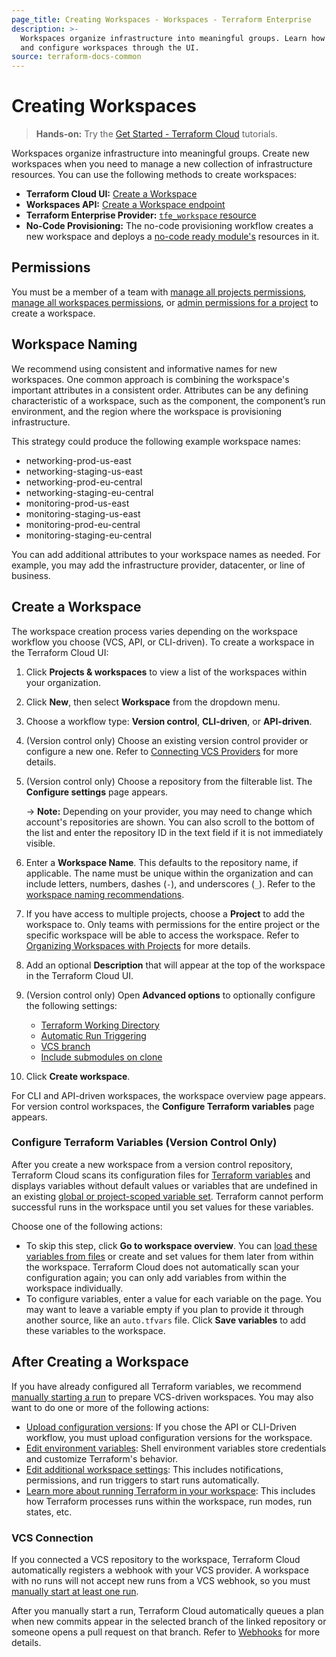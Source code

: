 ```yaml
---
page_title: Creating Workspaces - Workspaces - Terraform Enterprise
description: >-
  Workspaces organize infrastructure into meaningful groups. Learn how to create
  and configure workspaces through the UI.
source: terraform-docs-common
---
```


# Creating Workspaces

> **Hands-on:** Try the [Get Started - Terraform Cloud](/terraform/tutorials/cloud-get-started?utm_source=WEBSITE&utm_medium=WEB_IO&utm_offer=ARTICLE_PAGE&utm_content=DOCS) tutorials.

Workspaces organize infrastructure into meaningful groups. Create new workspaces when you need to manage a new collection of infrastructure resources. You can use the following methods to create workspaces:

-   **Terraform Cloud UI:** [Create a Workspace](#create-a-workspace)
-   **Workspaces API:** [Create a Workspace endpoint](/terraform/enterprise/api-docs/workspaces#create-a-workspace)
-   **Terraform Enterprise Provider:** [`tfe_workspace` resource](https://registry.terraform.io/providers/hashicorp/tfe/latest/docs/resources/workspace)
    <!-- BEGIN: TFC:only name:no-code -->
-   **No-Code Provisioning:** The no-code provisioning workflow creates a new workspace and deploys a [no-code ready module's](/terraform/enterprise/no-code-provisioning/provisioning) resources in it.

<!-- END: TFC:only name:no-code -->

## Permissions

You must be a member of a team with [manage all projects permissions](/terraform/enterprise/users-teams-organizations/permissions#manage-all-projects), [manage all workspaces permissions](/terraform/enterprise/users-teams-organizations/permissions#manage-all-workspaces), or [admin permissions for a project](/terraform/enterprise/users-teams-organizations/permissions#project-admins) to create a workspace.

[permissions-citation]: #intentionally-unused---keep-for-maintainers

## Workspace Naming

We recommend using consistent and informative names for new workspaces. One common approach is combining the workspace's important attributes in a consistent order. Attributes can be any defining characteristic of a workspace, such as the component, the component’s run environment, and the region where the workspace is provisioning infrastructure.

This strategy could produce the following example workspace names:

-   networking-prod-us-east
-   networking-staging-us-east
-   networking-prod-eu-central
-   networking-staging-eu-central
-   monitoring-prod-us-east
-   monitoring-staging-us-east
-   monitoring-prod-eu-central
-   monitoring-staging-eu-central

You can add additional attributes to your workspace names as needed. For example, you may add the infrastructure provider, datacenter, or line of business.

## Create a Workspace

[workdir]: /terraform/enterprise/workspaces/settings#terraform-working-directory

[trigger]: /terraform/enterprise/workspaces/settings/vcs#automatic-run-triggering

[branch]: /terraform/enterprise/workspaces/settings/vcs#vcs-branch

[submodules]: /terraform/enterprise/workspaces/settings/vcs#include-submodules-on-clone

The workspace creation process varies depending on the workspace workflow you choose (VCS, API, or CLI-driven). To create a workspace in the Terraform Cloud UI:

1.  Click **Projects & workspaces** to view a list of the workspaces within your organization.

2.  Click **New**, then select **Workspace** from the dropdown menu.

3.  Choose a workflow type: **Version control**, **CLI-driven**, or **API-driven**.

4.  (Version control only) Choose an existing version control provider or configure a new one. Refer to [Connecting VCS Providers](/terraform/enterprise/vcs) for more details.

5.  (Version control only) Choose a repository from the filterable list. The **Configure settings** page appears.

    -> **Note:** Depending on your provider, you may need to change which account's repositories are shown. You can also scroll to the bottom of the list and enter the repository ID in the text field if it is not immediately visible.

6.  Enter a **Workspace Name**. This defaults to the repository name, if applicable. The name must be unique within the organization and can include letters, numbers, dashes (`-`), and underscores (`_`). Refer to the [workspace naming recommendations](#workspace-naming).

7.  If you have access to multiple projects, choose a **Project** to add the workspace to. Only teams with permissions for the entire project or the specific workspace will be able to access the workspace. Refer to [Organizing Workspaces with Projects](https://terraform.io/workspaces/organize-workspaces-with-projects) for more details. 

8.  Add an optional **Description** that will appear at the top of the workspace in the Terraform Cloud UI.

9.  (Version control only) Open **Advanced options** to optionally configure the following settings:
    -   [Terraform Working Directory][workdir]
    -   [Automatic Run Triggering][trigger]
    -   [VCS branch][branch]
    -   [Include submodules on clone][submodules]

10. Click **Create workspace**.

For CLI and API-driven workspaces, the workspace overview page appears. For version control workspaces, the **Configure Terraform variables** page appears.

### Configure Terraform Variables (Version Control Only)

After you create a new workspace from a version control repository, Terraform Cloud scans its configuration files for [Terraform variables](/terraform/enterprise/workspaces/variables#terraform-variables) and displays variables without default values or variables that are undefined in an existing [global or project-scoped variable set](/terraform/enterprise/workspaces/variables/managing-variables#variable-sets). Terraform cannot perform successful runs in the workspace until you set values for these variables.

Choose one of the following actions:

-   To skip this step, click **Go to workspace overview**. You can [load these variables from files](/terraform/enterprise/workspaces/variables/managing-variables#loading-variables-from-files) or create and set values for them later from within the workspace. Terraform Cloud does not automatically scan your configuration again; you can only add variables from within the workspace individually.
-   To configure variables, enter a value for each variable on the page. You may want to leave a variable empty if you plan to provide it through another source, like an `auto.tfvars` file. Click **Save variables** to add these variables to the workspace.

## After Creating a Workspace

If you have already configured all Terraform variables, we recommend [manually starting a run](/terraform/enterprise/run/ui#manually-starting-runs) to prepare VCS-driven workspaces. You may also want to do one or more of the following actions:

-   [Upload configuration versions](/terraform/enterprise/workspaces/configurations#providing-configuration-versions): If you chose the API or CLI-Driven workflow, you must upload configuration versions for the workspace.
-   [Edit environment variables](/terraform/enterprise/workspaces/variables): Shell environment variables store credentials and customize Terraform's behavior.
-   [Edit additional workspace settings](/terraform/enterprise/workspaces/settings): This includes notifications, permissions, and run triggers to start runs automatically.
-   [Learn more about running Terraform in your workspace](/terraform/enterprise/run/remote-operations): This includes how Terraform processes runs within the workspace, run modes, run states, etc.

### VCS Connection

If you connected a VCS repository to the workspace, Terraform Cloud automatically registers a webhook with your VCS provider. A workspace with no runs will not accept new runs from a VCS webhook, so you must [manually start at least one run](/terraform/enterprise/run/ui#manually-starting-runs).

After you manually start a run, Terraform Cloud automatically queues a plan when new commits appear in the selected branch of the linked repository or someone opens a pull request on that branch. Refer to [Webhooks](/terraform/enterprise/vcs#webhooks) for more details.
